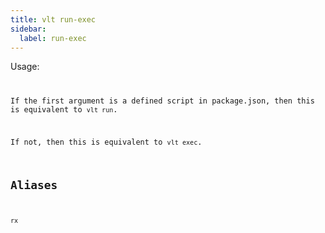 ```yaml
---
title: vlt run-exec
sidebar:
  label: run-exec
---
```



Usage:

<Code
  code="$ vlt run-exec [command ...]"
  title="Terminal"
  lang="bash"
/>

If the first argument is a defined script in package.json, then this
is equivalent to `vlt run`.

If not, then this is equivalent to `vlt exec`.

## Aliases

```
rx
```
